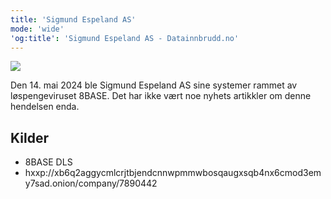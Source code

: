 ```yaml
---
title: 'Sigmund Espeland AS'
mode: 'wide'
'og:title': 'Sigmund Espeland AS - Datainnbrudd.no'
---
```


<Frame>
<img src="/images/espeland.png" noZoom/>
</Frame>

Den 14. mai 2024 ble Sigmund Espeland AS sine systemer rammet av løspengeviruset 8BASE. Det har ikke vært noe nyhets artikkler om denne hendelsen enda.



## Kilder
- 8BASE DLS
- hxxp://xb6q2aggycmlcrjtbjendcnnwpmmwbosqaugxsqb4nx6cmod3emy7sad.onion/company/7890442
